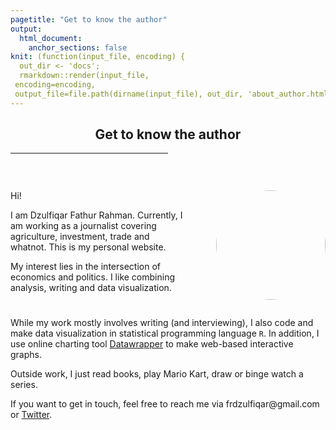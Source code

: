 ```yaml
---
pagetitle: "Get to know the author"
output: 
  html_document: 
    anchor_sections: false
knit: (function(input_file, encoding) {
  out_dir <- 'docs';
  rmarkdown::render(input_file,
 encoding=encoding,
 output_file=file.path(dirname(input_file), out_dir, 'about_author.html'))})
---
```


<h2 style="text-align:center;">Get to know the author</h2>

<hr style="width:50%;text-align:center;">

<br>

:::: {style="display: flex;"}

::: {style="width:450px;"} 

Hi!

I am Dzulfiqar Fathur Rahman. Currently, I am working as a journalist covering agriculture, investment, trade and whatnot. This is my personal website.

My interest lies in the intersection of economics and politics. I like combining analysis, writing and data visualization.

::: 
 
::: {style="width:75px;"}  
  
:::  

::: {}

<img src="https://pbs.twimg.com/profile_images/1277457868845809665/A9rMAafO_400x400.jpg" height="auto" width="175" style="border-radius:50%">

:::  

::::  

While my work mostly involves writing (and interviewing), I also code and make data visualization in statistical programming language `R`. In addition, I use online charting tool [Datawrapper](https://www.datawrapper.de/) to make web-based interactive graphs.

Outside work, I just read books, play Mario Kart, draw or binge watch a series.

If you want to get in touch, feel free to reach me via frdzulfiqar@gmail.com or [Twitter](https://twitter.com/dzulfiqarfr).